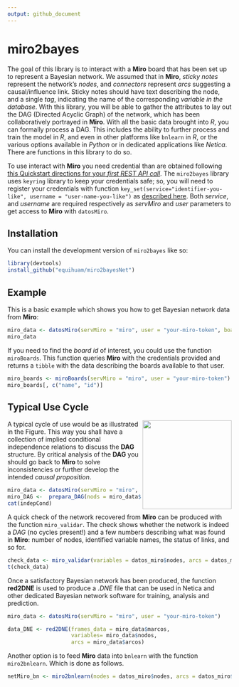 ```yaml
---
output: github_document
---
```


# miro2bayes

<!-- badges: start -->

<!-- badges: end -->

The goal of this library is to interact with a **Miro** board that has been set up to represent a Bayesian network. We assumed that in **Miro**, *sticky notes* represent the network's *nodes*, and *connectors* represent *arcs* suggesting a causal/influence link. Sticky notes should have text describing the node, and a single *tag*, indicating the name of the corresponding *variable in the database*. With this library, you will be able to gather the attributes to lay out the DAG (Directed Acyclic Graph) of the network, which has been collaboratively portrayed in **Miro**. With all the basic data brought into *R*, you can formally process a DAG. This includes the ability to further process and train the model in *R*, and even in other platforms like `bnlearn` in *R*, or the various options available in *Python* or in dedicated applications like *Netica*. There are functions in this library to do so.

To use interact with **Miro** you need credential than are obtained following [this Quickstart directions for your *first REST API call*](https://developers.miro.com/docs/rest-api-build-your-first-hello-world-app?utm_source=your_apps). The `miro2bayes` library uses `keyring` library to keep your credentials safe; so, you will need to register your credentials with function `key_set(service="identifier-you-like", username = "user-name-you-like")` as [described here](https://rdrr.io/cran/keyring/man/key_get.html). Both *service*, and *username* are required respectively as *servMiro* and *user* parameters to get access to **Miro** with `datosMiro`.


## Installation

You can install the development version of `miro2bayes` like so:

``` r
library(devtools)
install_github("equihuam/miro2bayesNet")
```

## Example

This is a basic example which shows you how to get Bayesian network data from **Miro**:

```r
miro_data <- datosMiro(servMiro = "miro", user = "your-miro-token", boad_id = "your-board-id")
miro_data
```

If you need to find the *board id* of interest, you could use the function `miroBoards`. This function queries **Miro** with the credentials provided and returns a `tibble` with the data describing the boards available to that user.

```r
miro_boards <- miroBoards(servMiro = "miro", user = "your-miro-token")
miro_boards[, c("name", "id")]

```

## Typical Use Cycle

<img align="right" height="200px" src="figures/use cycle.png"> 

A typical cycle of use would be as illustrated in the Figure. This way you shall have a collection of implied conditional independence relations to discuss the **DAG** structure. By critical analysis of the **DAG** you should go back to **Miro** to solve inconsistencies or further develop the intended *causal proposition*.

```r
miro_data <- datosMiro(servMiro = "miro", user = "your-miro-token")
miro_DAG <-  prepara_DAG(nods = miro_data$nodos, arcs = miro_data$arcos)
cat(indepCond)
```
A quick check of the network recovered from **Miro** can be produced with the function `miro_validar`. The check shows whether the network is indeed a *DAG* (no cycles present!) and a few numbers describing what was found in **Miro**: number of nodes, identified variable names, the status of links, and so for.

```r
check_data <- miro_validar(variables = datos_miro$nodes, arcs = datos_miro$arcs))
t(check_data)
```

Once a satisfactory Bayesian network has been produced, the function **red2DNE** is used to produce a *.DNE* file that can be used in Netica and other dedicated Bayesian network software for training, analysis and prediction.

```r
miro_data <- datosMiro(servMiro = "miro", user = "your-miro-token")

data_DNE <- red2DNE(frames_data = miro_data$marcos, 
                    variables= miro_data$nodos, 
                    arcs = miro_data$arcos)
```
Another option is to feed **Miro** data into `bnlearn` with the function `miro2bnlearn`. Which is done as follows.

```r
netMiro_bn <- miro2bnlearn(nodes = datos_miro$nodes, arcs = datos_miro$arcs)
```
